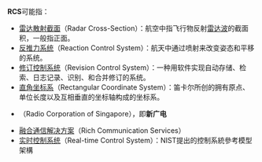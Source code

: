 '''RCS'''可能指：
*[[雷达散射截面|雷达散射截面]]（Radar Cross-Section）：航空中指飞行物反射[[雷达|雷达波]]的截面积，一般指正面。
*[[反推力系统|反推力系统]]（Reaction Control System）：航天中通过喷射来改变姿态和平移的系统。
*[[修订控制系统|修订控制系统]]（Revision Control System）：一种用软件实现自动存储、检索、日志记录、识别、和合并修订的系统。
*[[直角坐标系|直角坐标系]]（Rectangular Coordinate System）：笛卡尔所创的拥有原点、单位长度以及互相垂直的坐标轴构成的坐标系。
*{{link-en|新加坡广播电台机构|Radio Corporation of Singapore}}（Radio Corporation of Singapore），即'''新广电'''
*[[融合通信解决方案|融合通信解决方案]]（Rich Communication Services）
*[[实时控制系统|实时控制系统]]（Real-time Control System）：NIST提出的控制系統參考模型架構
{{disambig|Cat=三字拉丁字母縮寫消歧義}}